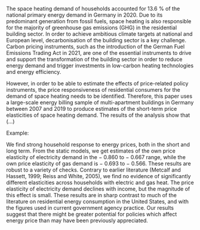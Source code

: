 The space heating demand of households accounted for 13.6 % of the national primary energy demand in Germany in 2020. Due to its predominant generation from fossil fuels, space heating is also responsible for the majority of greenhouse gas emissions (GHG) in the residential building sector. In order to achieve ambitious climate targets at national and European level, decarbonisation of the building sector is a key challenge. Carbon pricing instruments, such as the introduction of the German Fuel Emissions Trading Act in 2021, are one of the essential instruments to drive and support the transformation of the building sector in order to reduce energy demand and trigger investments in low-carbon heating technologies and energy efficiency. 


\par However, in order to be able to estimate the effects of price-related policy instruments, the price responsiveness of residential consumers for the demand of space heating needs to be identified. Therefore, this paper uses a large-scale energy billing sample of multi-apartment buildings in Germany between 2007 and 2019 to produce estimates of the short-term price elasticities of space heating demand. The results of the analysis show that (...)



Example:

We find strong household response to energy prices, both in the short and long term. From the static models, we get estimates of the own price elasticity of electricity demand in the − 0.860 to − 0.667 range, while the own price elasticity of gas demand is − 0.693 to − 0.566. These results are robust to a variety of checks. Contrary to earlier literature (Metcalf and Hassett, 1999; Reiss and White, 2005), we find no evidence of significantly different elasticities across households with electric and gas heat. The price elasticity of electricity demand declines with income, but the magnitude of this effect is small. These results are in sharp contrast to much of the literature on residential energy consumption in the United States, and with the figures used in current government agency practice. Our results suggest that there might be greater potential for policies which affect energy price than may have been previously appreciated.

\bigskip
\bigskip
\noindent

\begin{tabular}{m{14cm}}
\hline
\textbf{Code, GitHub Repository:} \\ 
\footnotesize \url{https://github.com/marcblauert/price-elasticities-heating-demand-ext.git}  \\
\hline
\end{tabular}
